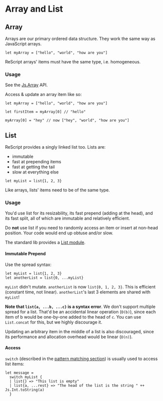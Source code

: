 # Array and List

## Array

Arrays are our primary ordered data structure. They work the same way as JavaScript arrays.

```res
let myArray = ["hello", "world", "how are you"]
```

ReScript arrays' items must have the same type, i.e. homogeneous.

### Usage

See the [Js.Array](/apis/javascript/latest/js/array) API.

Access & update an array item like so:

```res
let myArray = ["hello", "world", "how are you"]

let firstItem = myArray[0] // "hello"

myArray[0] = "hey" // now ["hey", "world", "how are you"]
```

## List

ReScript provides a singly linked list too. Lists are:

- immutable
- fast at prepending items
- fast at getting the tail
- slow at everything else

```res
let myList = list{1, 2, 3}
```

Like arrays, lists' items need to be of the same type.

### Usage

You'd use list for its resizability, its fast prepend (adding at the head), and its fast split, all of which are immutable and relatively efficient.

Do **not** use list if you need to randomly access an item or insert at non-head position. Your code would end up obtuse and/or slow.

The standard lib provides a [List module](https://reasonml.github.io/api/List.html).

#### Immutable Prepend

Use the spread syntax:

```res
let myList = list{1, 2, 3}
let anotherList = list{0, ...myList}
```

`myList` didn't mutate. `anotherList` is now `list{0, 1, 2, 3}`. This is efficient (constant time, not linear). `anotherList`'s last 3 elements are shared with `myList`!

**Note that `list{a, ...b, ...c}` is a syntax error**. We don't support multiple spread for a list. That'd be an accidental linear operation (`O(b)`), since each item of b would be one-by-one added to the head of `c`. You can use `List.concat` for this, but we highly discourage it.

Updating an arbitrary item in the middle of a list is also discouraged, since its performance and allocation overhead would be linear (`O(n)`).

#### Access

`switch` (described in the [pattern matching section](pattern-matching-destructuring.md)) is usually used to access list items:

```res
let message =
  switch myList {
  | list{} => "This list is empty"
  | list{a, ...rest} => "The head of the list is the string " ++ Js.Int.toString(a)
  }
```

